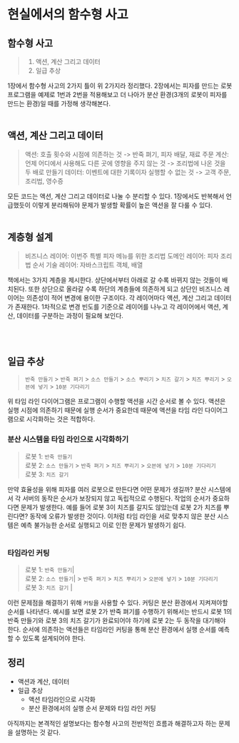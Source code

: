 # 현실에서의 함수형 사고

## 함수형 사고
> 1. 액션, 계산 그리고 데이터
> 2. 일급 추상

1장에서 함수형 사고의 2가지 틀이 위 2가지라 정리했다. 2장에서는 피자를 만드는 로봇 프로그램을 예제로 1번과 2번을 적용해보고 더 나아가 분산 환경(3개의 로봇이 피자를 만드는 환경)일 때를 가정해 생각해본다.
<br></br>

## 액션, 계산 그리고 데이터
> 액션: 호출 횟수와 시점에 의존하는 것 -> 반죽 펴기, 피자 배달, 재료 주문
> 계산: 언제 어디에서 사용해도 다른 곳에 영향을 주지 않는 것 -> 조리법에 나온 것을 두 배로 만들기
> 데이터: 이벤트에 대한 기록이자 실행할 수 없는 것 -> 고객 주문, 조리법, 영수증

모든 코드는 액션, 계산 그리고 데이터로 나눌 수 분리할 수 있다. 1장에서도 반복해서 언급했듯이 이렇게 분리해둬야 문제가 발생할 확률이 높은 액션을 잘 다룰 수 있다.
<br></br>
## 계층형 설계
> 비즈니스 레이어: 이번주 특별 피자 메뉴를 위한 조리법
> 도메인 레이어: 피자 조리법 순서
> 기술 레이어: 자바스크립트 객체, 배열

책에서는 3가지 계층을 제시한다. 상단에서부터 아래로 갈 수록 바뀌지 않는 것들이 배치된다. 또한 상단으로 올라갈 수록 하단의 계층들에 의존하게 되고 상단인 비즈니스 레이어는 의존성이 적어 변경에 용이한 구조이다. 
각 레이어마다 액션, 계산 그리고 데이터가 존재한다. 1차적으로 변경 빈도를 기준으로 레이어를 나누고 각 레이어에서 액션, 계산, 데이터를 구분하는 과정이 필요해 보인다.

<br></br>
## 일급 추상
 > `반죽 만들기` > `반죽 펴기` > `소스 만들기` > `소스 뿌리기` > `치즈 갈기` > `치즈 뿌리기` > `오븐에 넣기` > `10분 기다리기`
 
위 타임 라인 다이어그램은 프로그램이 수행할 액션을 시간 순서로 볼 수 있다. 액션은 실행 시점에 의존하기 때문에 실행 순서가 중요한데 때문에 액션을 타임 라인 다이어그램으로 시각화하는 것은 적합하다. 

### 분산 시스템을 타임 라인으로 시각화하기 
> 로봇 1: `반죽 만들기`  
> 로봇 2: `소스 만들기` > `반죽 펴기` > `치즈 뿌리기` > `오븐에 넣기` > `10분 기다리기`  
> 로봇 3: `치즈 갈기`

만약 효율성을 위해 피자를 여러 로봇으로 만든다면 어떤 문제가 생길까? 
분산 시스템에서 각 서버의 동작은 순서가 보장되지 않고 독립적으로 수행된다. 작업의 순서가 중요하다면 문제가 발생한다. 예를 들어 로봇 3이 치즈를 갈지도 않았는데 로봇 2가 치즈를 뿌린다면? 동작에 오류가 발생한 것이다.
이처럼 타임 라인을 서로 맞추지 않은 분산 시스템은 예측 불가능한 순서로 실행되고 이로 인한 문제가 발생하기 쉽다.
<br></br>

### 타임라인 커팅
> 로봇 1: `반죽 만들기`|  
> 로봇 2: `소스 만들기`| > `반죽 펴기` > `치즈 뿌리기` > `오븐에 넣기` > `10분 기다리기`  
> 로봇 3: `치즈 갈기` | 

이런 문제점을 해결하기 위해 `커팅`을 사용할 수 있다. 커팅은 분산 환경에서 지켜져야할 순서를 나타낸다. 
예시를 보면 로봇 2가 반죽 펴기를 수행하기 위해서는 반드시 로봇 1의 반죽 만들기와 로봇 3의 치즈 갈기가 완료되어야 하기에 로봇 2는 두 동작을 대기해야 한다.
순서에 의존하는 액션들은 타임라인 커팅을 통해 분산 환경에서 실행 순서를 예측할 수 있도록 설계되어야 한다.


## 정리
- 액션과 계산, 데이터
- 일급 추상
  - 액션 타임라인으로 시각화
  - 분산 환경에서의 실행 순서 문제와 타임 라인 커팅  

아직까지는 본격적인 설명보다는 함수형 사고의 전반적인 흐름과 해결하고자 하는 문제을 설명하는 것 같다.